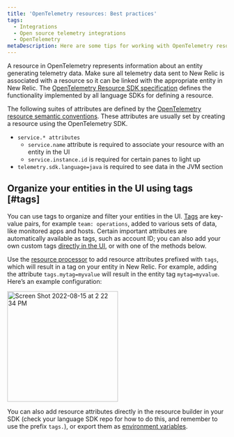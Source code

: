 ```yaml
---
title: 'OpenTelemetry resources: Best practices'
tags:
  - Integrations
  - Open source telemetry integrations
  - OpenTelemetry
metaDescription: Here are some tips for working with OpenTelemetry resources and New Relic.
---
```


A resource in OpenTelemetry represents information about an entity generating telemetry data. Make sure all telemetry data sent to New Relic is associated with a resource so it can be linked with the appropriate entity in New Relic. The [OpenTelemetry Resource SDK specification](https://github.com/open-telemetry/opentelemetry-specification/blob/main/specification/resource/sdk.md) defines the functionality implemented by all language SDKs for defining a resource.

The following suites of attributes are defined by the [OpenTelemetry resource semantic conventions](https://github.com/open-telemetry/opentelemetry-specification/blob/main/specification/semantic-conventions.md). These attributes are usually set by creating a resource using the OpenTelemetry SDK.

* `service.* attributes`
  * `service.name` attribute is required to associate your resource with an entity in the UI 
  * `service.instance.id` is required for certain panes to light up
* `telemetry.sdk.language=java` is required to see data in the JVM section 

## Organize your entities in the UI using tags [#tags]

You can use tags to organize and filter your entities in the UI. [Tags](https://docs.newrelic.com/docs/new-relic-solutions/new-relic-one/core-concepts/use-tags-help-organize-find-your-data/) are key-value pairs, for example `team: operations`, added to various sets of data, like monitored apps and hosts. Certain important attributes are automatically available as tags, such as account ID; you can also add your own custom tags [directly in the UI](https://docs.newrelic.com/docs/new-relic-solutions/new-relic-one/core-concepts/use-tags-help-organize-find-your-data/#add-tags), or with one of the methods below.

Use the [resource processor](https://github.com/open-telemetry/opentelemetry-collector-contrib/tree/main/processor/resourceprocessor) to add resource attributes prefixed with `tags`, which will result in a tag on your entity in New Relic. For example, adding the attribute `tags.mytag=myvalue` will result in the entity tag `mytag=myvalue`. Here’s an example configuration:

<img width="254" alt="Screen Shot 2022-08-15 at 2 22 34 PM" src="https://user-images.githubusercontent.com/48657837/184720791-d2040326-55e6-4932-a4da-87d5ed4e6801.png"/>

You can also add resource attributes directly in the resource builder in your SDK (check your language SDK repo for how to do this, and remember to use the prefix `tags.`), or export them as [environment variables](https://opentelemetry.io/docs/concepts/sdk-configuration/general-sdk-configuration/#otel_resource_attributes). 
